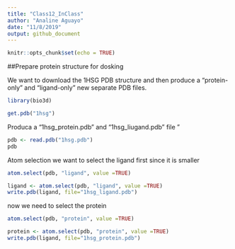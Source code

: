 ```yaml
---
title: "Class12_InClass"
author: "Analine Aguayo"
date: "11/8/2019"
output: github_document
---
```


```r
knitr::opts_chunk$set(echo = TRUE)
```

##Prepare protein structure for dosking

We want to download the 1HSG PDB structure and then produce a 
"protein-only" and "ligand-only" new separate PDB files.

```r
library(bio3d)

get.pdb("1hsg")

```

Produca a "1hsg_protein.pdb" and "1hsg_liugand.pdb" file
"
```r
pdb <- read.pdb("1hsg.pdb")
pdb
```
Atom selection
we want to select the ligand first since it is smaller
```r
atom.select(pdb, "ligand", value =TRUE)

```
```r
ligand <- atom.select(pdb, "ligand", value =TRUE)
write.pdb(ligand, file="1hsg_ligand.pdb")
```
now we need to select the protein

```r
atom.select(pdb, "protein", value =TRUE)
```


```r

protein <- atom.select(pdb, "protein", value =TRUE)
write.pdb(ligand, file="1hsg_protein.pdb")
 
```

